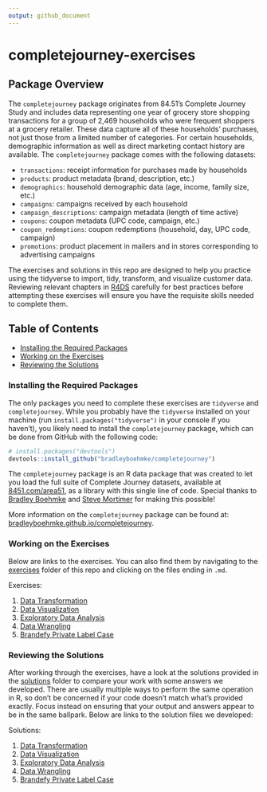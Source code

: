 ```yaml
---
output: github_document
---
```


# completejourney-exercises

## Package Overview
The `completejourney` package originates from 84.51's Complete Journey Study and
includes data representing one year of grocery store shopping transactions for a
group of 2,469 households who were frequent shoppers at a grocery retailer.
These data capture all of these households' purchases, not just those from a
limited number of categories. For certain households, demographic information as
well as direct marketing contact history are available. The `completejourney`
package comes with the following datasets:

* `transactions`: receipt information for purchases made by households
* `products`: product metadata (brand, description, etc.)
* `demographics`: household demographic data (age, income, family size, etc.)
* `campaigns`: campaigns received by each household
* `campaign_descriptions`: campaign metadata (length of time active)
* `coupons`: coupon metadata (UPC code, campaign, etc.)
* `coupon_redemptions`: coupon redemptions (household, day, UPC code, campaign)
* `promotions`: product placement in mailers and in stores corresponding to
advertising campaigns

The exercises and solutions in this repo are designed to help you practice using
the tidyverse to import, tidy, transform, and visualize customer data. Reviewing
relevant chapters in [R4DS][r4ds] carefully for best practices before attempting
these exercises will ensure you have the requisite skills needed to complete
them.

## Table of Contents
 - [Installing the Required Packages](#installing-the-required-packages)
 - [Working on the Exercises](#working-on-the-exercises)
 - [Reviewing the Solutions](#reviewing-the-solutions)

### Installing the Required Packages
The only packages you need to complete these exercises are `tidyverse` and
`completejourney`. While you probably have the `tidyverse` installed on your
machine (run `install.packages("tidyverse")` in your console if you haven't),
you likely need to install the `completejourney` package, which can be done from
GitHub with the following code:

```r
# install.packages("devtools")
devtools::install_github("bradleyboehmke/completejourney")
```

The `completejourney` package is an R data package that was created to let you
load the full suite of Complete Journey datasets, available at
[8451.com/area51][area51], as a library with this single line of code. Special
thanks to [Bradley Boehmke][brad] and [Steve Mortimer][steve] for making this
possible!

More information on the `completejourney` package can be found at:
[bradleyboehmke.github.io/completejourney][completejourney].

### Working on the Exercises
Below are links to the exercises. You can also find them by navigating to the
[exercises][exercises] folder of this repo and clicking on the files ending
in `.md`.

Exercises: 

 1. [Data Transformation](https://github.com/GCOM7140/completejourney-exercises/blob/master/exercises/01-data-transformation-exercises.md)
 2. [Data Visualization](https://github.com/GCOM7140/completejourney-exercises/blob/master/exercises/02-data-visualization-exercises.md)
 3. [Exploratory Data Analysis](https://github.com/GCOM7140/completejourney-exercises/blob/master/exercises/03-exploratory-data-analysis-exercises.md)
 4. [Data Wrangling](https://github.com/GCOM7140/completejourney-exercises/blob/master/exercises/04-data-wrangling-exercises.md)
 5. [Brandefy Private Label Case](https://github.com/GCOM7140/completejourney-exercises/blob/master/exercises/05-brandefy-private-label-case-exercises.md)

### Reviewing the Solutions
After working through the exercises, have a look at the solutions provided in
the [solutions][solutions] folder to compare your work with some answers we
developed. There are usually multiple ways to perform the same operation in R,
so don't be concerned if your code doesn't match what's provided exactly. Focus
instead on ensuring that your output and answers appear to be in the same
ballpark. Below are links to the solution files we developed:

Solutions: 

 1. [Data Transformation](https://github.com/GCOM7140/completejourney-exercises/blob/master/solutions/01-data-transformation-solutions.md)
 2. [Data Visualization](https://github.com/GCOM7140/completejourney-exercises/blob/master/solutions/02-data-visualization-solutions.md)
 3. [Exploratory Data Analysis](https://github.com/GCOM7140/completejourney-exercises/blob/master/solutions/03-exploratory-data-analysis-solutions.md)
 4. [Data Wrangling](https://github.com/GCOM7140/completejourney-exercises/blob/master/solutions/04-data-wrangling-solutions.md)
 5. [Brandefy Private Label Case](https://github.com/GCOM7140/completejourney-exercises/blob/master/solutions/05-brandefy-private-label-case-solutions.md)

[area51]: https://www.8451.com/area51/
[brad]: https://github.com/bradleyboehmke
[completejourney]: https://bradleyboehmke.github.io/completejourney/
[exercises]: https://github.com/GCOM7140/completejourney-exercises/tree/master/exercises
[r4ds]: http://r4ds.had.co.nz/index.html
[steve]: https://github.com/StevenMMortimer
[solutions]: https://github.com/GCOM7140/completejourney-exercises/tree/master/solutions
